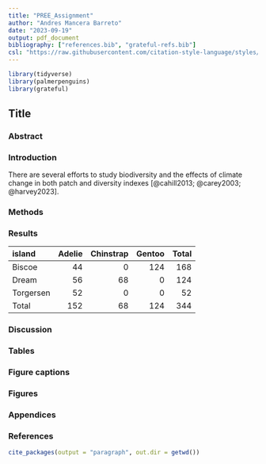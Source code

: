 ```yaml
---
title: "PREE_Assignment"
author: "Andres Mancera Barreto"
date: "2023-09-19"
output: pdf_document
bibliography: ["references.bib", "grateful-refs.bib"]
csl: "https://raw.githubusercontent.com/citation-style-language/styles/master/ecological-entomology.csl"
---
```


```r
library(tidyverse)
library(palmerpenguins)
library(grateful)
```


## Title

### Abstract

### Introduction

There are several efforts to study biodiversity and the effects of climate change in both patch and diversity indexes [@cahill2013; @carey2003; @harvey2023].

### Methods

### Results


|island    | Adelie| Chinstrap| Gentoo| Total|
|:---------|------:|---------:|------:|-----:|
|Biscoe    |     44|         0|    124|   168|
|Dream     |     56|        68|      0|   124|
|Torgersen |     52|         0|      0|    52|
|Total     |    152|        68|    124|   344|


### Discussion

### Tables

### Figure captions

### Figures



### Appendices

### References

```r
cite_packages(output = "paragraph", out.dir = getwd())
```